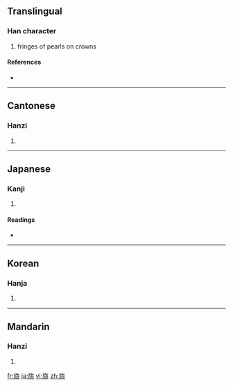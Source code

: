 {{also|㐬}}
==Translingual==

===Han character===
{{Han char|rn=70|rad=方|as=09|sn=13|four=0821<sub>3</sub>|canj=卜尸人卜山 (YSOYU)}}

# fringes of pearls on crowns

====References====
* {{Han ref|kx=0484.180|dkj=13676|dj=0846.170|hdz=32183.100|uh=65D2|ud=26066|bh=D97E|bd=55678}}

----

==Cantonese==

===Hanzi===
{{yue-hanzi|jyut=|y=lau4}}

# {{defn|Cantonese|sort=方09}}

----

==Japanese==

===Kanji===
{{ja-kanji|grade=|rs=方09}}

# {{defn|Japanese|sort=方09}}

====Readings====
* {{ja-readings|on=[[りゅう]] (ryū)|kun=[[はたあし]] (hataashi)}}

----

==Korean==

===Hanja===
{{ko-hanja|hangeul=류>유|eumhun=|rv=ryu>yu|mr=ryu>yu|y=lyu>yu}}

# {{defn|Korean|sort=方09}}

----

==Mandarin==

===Hanzi===
{{cmn-hanzi|pin=[[liú]] ([[liu2]])|wg=liu<sup>2</sup>}}

# {{defn|Mandarin|sort=方09}}

[[fr:旒]]
[[ja:旒]]
[[vi:旒]]
[[zh:旒]]